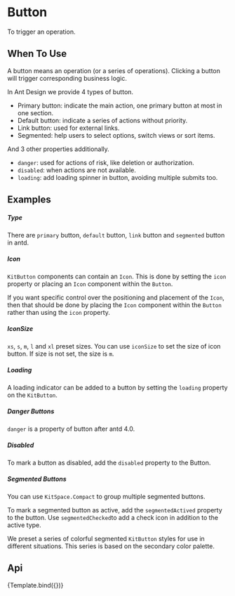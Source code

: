 
<Meta
    title="Design System/General/Button"
    argTypes={ButtonArgTypes}
/>

# Button

To trigger an operation.

## When To Use

A button means an operation (or a series of operations). Clicking a button will trigger corresponding business logic.

In Ant Design we provide 4 types of button.

-   Primary button: indicate the main action, one primary button at most in one section.
-   Default button: indicate a series of actions without priority.
-   Link button: used for external links.
-   Segmented: help users to select options, switch views or sort items.

And 3 other properties additionally.

-   `danger`: used for actions of risk, like deletion or authorization.
-   `disabled`: when actions are not available.
-   `loading`: add loading spinner in button, avoiding multiple submits too.

## Examples

##### Type

There are `primary` button, `default` button, `link` button and `segmented` button in antd.

<CustomCanvas content={Exemples.Type} source={Sources.Type} />

##### Icon

`KitButton` components can contain an `Icon`. This is done by setting the `icon` property or placing an `Icon` component within the `Button`.

If you want specific control over the positioning and placement of the `Icon`, then that should be done by placing the `Icon` component within the `Button` rather than using the `icon` property.

<CustomCanvas content={Exemples.Icon} source={Sources.Icon}/>

##### IconSize

`xs`, `s`, `m`, `l` and `xl` preset sizes.
You can use `iconSize` to set the size of icon button. If size is not set, the size is `m`.

<CustomCanvas content={Exemples.IconSize} source={Sources.IconSize}/>

##### Loading

A loading indicator can be added to a button by setting the `loading` property on the `KitButton`.

<CustomCanvas content={Exemples.Loading} source={Sources.Loading}/>

##### Danger Buttons

`danger` is a property of button after antd 4.0.

<CustomCanvas content={Exemples.Danger} source={Sources.Danger} />

##### Disabled

To mark a button as disabled, add the `disabled` property to the Button.

<CustomCanvas content={Exemples.Disabled} source={Sources.Disabled}/>

##### Segmented Buttons

You can use `KitSpace.Compact` to group multiple segmented buttons.

<CustomCanvas content={Exemples.Compact} source={Sources.Compact} />

To mark a segmented button as active, add the `segmentedActived` property to the button.
Use `segmentedChecked`to add a check icon in addition to the active type.

<CustomCanvas content={Exemples.SegmentedActive} source={Sources.SegmentedActive} />

We preset a series of colorful segmented `KitButton` styles for use in different situations.
This series is based on the secondary color palette.

<CustomCanvas content={Exemples.SegmentedColors} source={Sources.SegmentedColors} />

## Api

<Canvas>
    <Story name="Button">{Template.bind({})}</Story>
</Canvas>

 <Controls story="Button"/>
